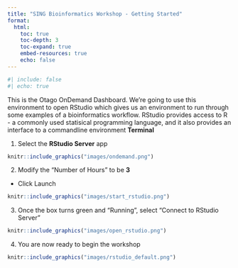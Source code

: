 ```yaml
---
title: "SING Bioinformatics Workshop - Getting Started"
format: 
  html:
    toc: true
    toc-depth: 3
    toc-expand: true
    embed-resources: true
    echo: false
---
```


```r
#| include: false
#| echo: true
```

This is the Otago OnDemand Dashboard. We're going to use this environment to open RStudio which gives us an environment to run through some examples of a bioinformatics workflow. RStudio provides access to R - a commonly used statisical programming language, and it also provides an interface to a commandline environment __Terminal__

1. Select the __RStudio Server__ app

```r
knitr::include_graphics("images/ondemand.png")
```

2. Modify the "Number of Hours" to be **3**
  - Click Launch

```r
knitr::include_graphics("images/start_rstudio.png")
```

3. Once the box turns green and "Running", select "Connect to RStudio Server"

```r
knitr::include_graphics("images/open_rstudio.png")
```

4. You are now ready to begin the workshop

```r
knitr::include_graphics("images/rstudio_default.png")
```

